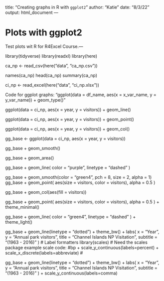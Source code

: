 title: "Creating graphs in R with `ggplot2`"
author: "Katie"
date: "8/3/22"
output: html_document
---

# Plots with ggplot2

Test plots wit R for R4Excel Course.---

library(tidyverse)
library(readxl)
library(here)

ca_np <- read_csv(here("data", "ca_np.csv"))

names(ca_np)
head(ca_np)
summary(ca_np)

ci_np <- read_excel(here("data", "ci_np.xlsx"))

Code for ggplot graphs: "ggplot(data = df_name, aes(x = x_var_name, y = y_var_name)) +  geom_type()"

ggplot(data = ci_np, aes(x = year, y = visitors)) + geom_line()

ggplot(data = ci_np, aes(x = year, y = visitors)) + geom_point()

ggplot(data = ci_np, aes(x = year, y = visitors)) + geom_col()

gg_base <- ggplot(data = ci_np, aes(x = year, y = visitors))

gg_base + geom_smooth()

gg_base + geom_area()

gg_base +
  geom_line(
    color = "purple",
    linetype = "dashed"
  )



gg_base + 
  geom_smooth(color = "green4",
             pch = 8,
             size = 2,
             alpha = 1)
   gg_base + 
  geom_point(
    aes(size = visitors,
        color = visitors),
    alpha = 0.5
  )          

   gg_base + 
  geom_col(aes(fill = visitors))          

gg_base +
  geom_point(
    aes(size = visitors,
        color = visitors),
    alpha = 0.5
  ) +
  theme_minimal()
  
  gg_base +
  geom_line(
    color = "green4",
    linetype = "dashed"
  ) +
  theme_light()

  gg_base +
  geom_line(linetype = "dotted") +
  theme_bw() +
  labs(
    x = "Year",
    y = "Annual park visitors",
    title = "Channel Islands NP Visitation",
    subtitle = "(1963 - 2016)"
  )
# Label formatters
library(scales)   # Need the scales package
example scale code:  #bp + scale_y_continuous(labels=percent) +
     scale_x_discrete(labels=abbreviate)  # 

  gg_base +
  geom_line(linetype = "dotted") +
  theme_bw() +
  labs(
    x = "Year",
    y = "Annual park visitors",
    title = "Channel Islands NP Visitation",
    subtitle = "(1963 - 2016)"
  ) + scale_y_continuous(labels=comma)
  
